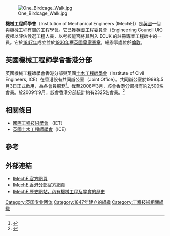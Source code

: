 {{Infobox organization
| name               = Institution of Mechanical Engineers<br/>機械工程師學會
| image              = ImechE logo.png
| established        = {{Start date and age|1847|01|27|df=y}}
| founder            = [[喬治·史蒂芬生|喬治·史提芬遜]]（George Stephenson）
| professional_title = Chartered Mechanical Engineer
| type               = 專業學會
| services           = 專業認證<br/>檔案庫
| headquarters       = {{UK}}[[倫敦|倫敦]]鳥籠道1號<br/>（1 Birdcage Walk<br>London, {{postcode|SW|1}}）
| region_served      = Worldwide
| membership         = 120,000（2018年5月）
| key_people         = President: Tony Roche（2018年8月）<br/>Interim Chief executive: Dr Colin Brown（2018年8月）
| website            = {{URL|www.imeche.org}}
}}

[[File:One_Birdcage_Walk.jpg|thumb]]

'''機械工程師學會'''（Institution of Mechanical Engineers (IMechE)）是[[英國|英國]]一個與[[機械工程|機械工程]]有關的工程學會。它已獲[[英國工程委員會|英國工程委員會]]（Engineering Council UK）授權以評估候選工程人員，以考核能否將其列入 ECUK 的註冊專業工程師中的一員。它於[[1847年|1847年]]成立並於[[1930年|1930年]]獲[[英國皇家憲章|英國皇家憲章]]。總辦事處位於[[倫敦|倫敦]]。

== 英國機械工程師學會香港分部 ==
英國機械工程師學會香港分部與英國[[土木工程師學會|土木工程師學會]]（Institute of Civil Engineers, ICE）在香港設有共同辦公室（Joint Office）。共同辦公室於1999年5月3日正式啟用，為各會員服務<ref>{{cite web | url = http://www.imechehk.org.hk/hkoffice.html | title = IMechE HK Office | publisher = IMechE HK | 4 =  | access-date = 2008-07-04 | archive-url = https://web.archive.org/web/20090303072122/http://www.imechehk.org.hk/hkoffice.html | archive-date = 2009-03-03 | dead-url = yes }}</ref>。截至2008年3月，該會香港分部擁有約2,500名會員。於2009年9月，該會香港分部統計約有2325名會員。<ref>{{cite web | url = http://imechehk.org.hk/stat.html | title = IMechE HK membership statistics | publisher = IMechE HK | 4 =  | access-date = 2010-06-17 | archive-url = https://web.archive.org/web/20110505013829/http://www.imechehk.org.hk/stat.html | archive-date = 2011-05-05 | dead-url = yes }}</ref>

== 相關條目 ==
* [[國際工程技術學會|國際工程技術學會]] （IET）
* [[土木工程師學會|英國土木工程師學會]]（ICE）

== 參考 ==
<references/>

== 外部連結 ==
* [http://www.imeche.org IMechE 官方網頁] {{Wayback|url=http://www.imeche.org/ |date=20210323092712 }}
* [http://www.imechehk.org.hk IMechE 香港分部官方網頁] {{Wayback|url=http://www.imechehk.org.hk/ |date=20211207172815 }}
* [http://heritage.imeche.org/ IMechE 歷史網站，內有機械工程及學會的歷史] {{Wayback|url=http://heritage.imeche.org/ |date=20100911174356 }}

[[Category:英国专业团体|Category:英国专业团体]]
[[Category:1847年建立的組織|Category:1847年建立的組織]]
[[Category:工程技術相關組織|Category:工程技術相關組織]]